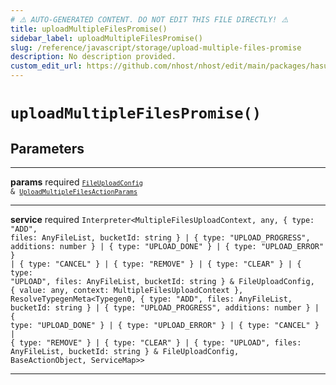 ```yaml
---
# ⚠️ AUTO-GENERATED CONTENT. DO NOT EDIT THIS FILE DIRECTLY! ⚠️
title: uploadMultipleFilesPromise()
sidebar_label: uploadMultipleFilesPromise()
slug: /reference/javascript/storage/upload-multiple-files-promise
description: No description provided.
custom_edit_url: https://github.com/nhost/nhost/edit/main/packages/hasura-storage-js/src/packages/hasura-storage-js/src/promises/multiple-files-upload.ts#L46
---
```


# `uploadMultipleFilesPromise()`

## Parameters

---

**<span className="parameter-name">params</span>** <span className="optional-status">required</span> <code>[`FileUploadConfig`](/reference/docgen/javascript/storage/types/file-upload-config) &amp; [`UploadMultipleFilesActionParams`](/reference/docgen/javascript/storage/types/upload-multiple-files-action-params)</code>

---

**<span className="parameter-name">service</span>** <span className="optional-status">required</span> <code>Interpreter&lt;MultipleFilesUploadContext, any, { type: "ADD", files: AnyFileList, bucketId: string } &#124; { type: "UPLOAD_PROGRESS", additions: number } &#124; { type: "UPLOAD_DONE" } &#124; { type: "UPLOAD_ERROR" } &#124; { type: "CANCEL" } &#124; { type: "REMOVE" } &#124; { type: "CLEAR" } &#124; { type: "UPLOAD", files: AnyFileList, bucketId: string } &amp; FileUploadConfig, { value: any, context: MultipleFilesUploadContext }, ResolveTypegenMeta&lt;Typegen0, { type: "ADD", files: AnyFileList, bucketId: string } &#124; { type: "UPLOAD_PROGRESS", additions: number } &#124; { type: "UPLOAD_DONE" } &#124; { type: "UPLOAD_ERROR" } &#124; { type: "CANCEL" } &#124; { type: "REMOVE" } &#124; { type: "CLEAR" } &#124; { type: "UPLOAD", files: AnyFileList, bucketId: string } &amp; FileUploadConfig, BaseActionObject, ServiceMap&gt;&gt;</code>

---
